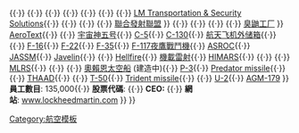 {{Navbox
|title=[[洛克希德·马丁]]
|name=Lockheed Martin
|titlestyle= background:lightsteelblue
|list1=
{{Navbox
|title=公司和合作夥伴
|name=Lockheed Martin
|titlestyle= background:#bbcce3
|list1=
{{tsl|en|International Launch Services||International Launch Services}}{{·}}
{{tsl|en|Lockheed Martin Aeronautics|| LM Aeronautics}}{{·}}
{{tsl|en|Lockheed Martin Information Technology||LM Information Technology}}{{·}}
{{tsl|en|Lockheed Martin Maritime Systems and Sensors|| LM Maritime Systems and Sensors}}{{·}}
{{tsl|en|Lockheed Martin Missiles and Fire Control|| LM Missiles and Fire Control}}{{·}}
{{tsl|en|Lockheed Martin Orincon||LM Orincon}}{{·}}
{{tsl|en|Lockheed Martin Simulation, Training & Support||LM Simulation, Training & Support}}{{·}}
{{tsl|en|Lockheed Martin Space Systems||LM Space Systems}}{{·}}
{{tsl|en|Lockheed Martin Systems Integration - Owego||LM Systems Integration - Owego}}{{·}}
[[Lockheed Martin Transportation_%26_Security_Solutions|LM Transportation & Security Solutions]]{{·}}
{{tsl|en|Lockheed Martin U.K.||LM UK}}{{·}}
{{tsl|en|Savi Technology||Savi Technology}}{{·}}
{{tsl|en|United Space Alliance||United Space Alliance}}{{·}}
[[聯合發射聯盟]]
}}
{{Navbox
|title=設備
|name=Lockheed Martin
|titlestyle= background:#bbcce3
|list1=
{{tsl|en|Goodyear Airdock||Goodyear Airdock}}{{·}}
{{tsl|en|Knolls Atomic Power Laboratory||Knolls Atomic Power Laboratory}}{{·}}
{{tsl|en|Lockheed-Martin Space Applications Laboratory||LM Space Applications Laboratory}}{{·}}
{{tsl|en|Michoud Assembly Facility||Michoud Assembly Facility}}{{·}}
{{tsl|en|Sandia National Laboratories||Sandia National Laboratories}}{{·}}
[[臭鼬工厂]]
}}
{{Navbox
|title=現行產品
|name=Lockheed Martin
|titlestyle= background:#bbcce3
|list1=
[[宙斯盾戰鬥系統]]{{·}}
[[AeroText]]{{·}}
{{tsl|en|Army Tactical Missile System||ATACMS}}{{·}}
[[宇宙神五号]]{{·}}
[[C-5]]{{·}}
[[C-130運輸機|C-130]]{{·}}
[[航天飞机外储箱]]{{·}}
{{tsl|en|Force Protection Airborne Surveillance System|| Force Hawk}}{{·}}
[[F-16戰隼戰鬥機|F-16]]{{·}}
[[F-22猛禽戰鬥機|F-22]]{{·}}
[[F-35閃電II攻擊戰鬥機|F-35]]{{·}}
[[F-117夜鷹戰鬥機]]{{·}}
[[RUM-139 阿斯洛克反潜导弹|ASROC]]{{·}}
[[AGM-158联合空面导弹|JASSM]]{{·}}
[[FGM-148標槍飛彈|Javelin]]{{·}}
{{tsl|en|AGM-169 JCM||JCM}}{{·}}
[[AGM-114地獄火飛彈|Hellfire]]{{·}}
[[波音YAL-1|機載雷射]]{{·}}
[[M142高机动性多管火箭系统|HIMARS]]{{·}}
{{tsl|en|Medium Extended Air Defense System||MEADS}}{{·}}
{{tsl|en|Military Strategic and Tactical Relay satellite||Milstar}}{{·}}
[[M270多管火箭系統|MLRS]]{{·}}
{{tsl|en|Mobile User Objective System||MUOS}}{{·}}
{{tsl|en|Nimiq||Nimiq}}{{·}}
[[奧賴恩太空船]] (建造中){{·}}
[[P-3獵戶座海上巡邏機|P-3]]{{·}}
[[FGM-172 SRAW|Predator missile]]{{·}}
{{tsl|en|Space-Based Infrared System||SBIRS}}{{·}}
[[戰區高空防御飛彈|THAAD]]{{·}}
{{tsl|en|Lockheed Martin Sniper XR||Sniper XR}}{{·}}
[[T-50金鷹式高級教練機|T-50]]{{·}}
[[三叉戟飛彈|Trident missile]]{{·}}
{{tsl|en|VH-71||VH-71/US101}}{{·}}
[[U-2偵察機|U-2]]{{·}}
[[AGM-179 聯合空地飛彈|AGM-179]]
}}
{{Navbox
|title=統計資料
|name=Lockheed Martin
|titlestyle= background:#bbcce3
|list1=
'''全年收入''': {{profit}}$37.2 billion [[美元]] ([[財政年度|FY]]2005){{·}}
'''員工數目''':&nbsp;135,000{{·}}
'''股票代碼''':&nbsp;{{nyse2|LMT}}{{·}}
'''CEO: ''' {{tsl|en|Robert J. Stevens||Robert J. Stevens}}{{·}}
'''網站''':&nbsp;[http://www.lockheedmartin.com/ www.lockheedmartin.com]
}}
}}<noinclude>[[Category:航空模板]]</noinclude>